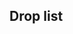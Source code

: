 ==Drop list==
{{Map/Drops
|regular = true
|no_legend = true
|filter_button = true
|nodes = C,E,F,J
|boss = J
|Akatsuki:C/{S:1.01%  A:0.17%}, E/{S:0.77%  A:0.21%}, F/{S:1.06%  A:0.66%}, J/{S:1.72%  A:1.85%}
|Akebono:C/{S:1.02%  A:0.51%}, E/{S:0.76%  A:0.56%}, F/{S:0.57%  A:0.96%  B:0.49%}, J/{A:0.94%  B:0.88%}
|Aoba:J/{S:0.82%  A:2.08%  B:0.88%}
|Arare:C/{S:1.01%}, E/{S:0.75%}, F/{S:1.02%}, J/{S:1.71%  A:1.57%  B:1.75%}
|Arashio:C/{S:1.98%  A:1.02%}, E/{S:1.51%  A:0.56%}, F/{S:2.00%  A:0.78%}, J/{S:1.69%  A:2.03%  B:0.88%}
|Ayanami:C/{S:1.01%  A:0.51%}, E/{S:0.75%  A:0.58%}, F/{S:1.01%  A:0.64%}, J/{S:1.66%  A:2.17%}
|Chitose:F/{S:0.26%}, J/{S:1.36%}
|Chiyoda:F/{S:0.29%}, J/{S:1.47%}
|Fubuki:J/{A:1.91%}
|Fumizuki:C/{S:1.02%  A:0.97%  B:1.32%}, E/{S:0.76%  A:1.17%  B:0.60%}, F/{S:1.07%  A:1.69%  B:0.33%}, J/{S:1.77%  A:1.77%}
|Furutaka:J/{S:1.80%  A:0.71%}
|Hatsuharu:C/{S:1.08%}, E/{S:0.74%}, F/{S:1.04%  A:0.57%}, J/{S:1.64%  A:2.11%}
|Hatsushimo:C/{S:1.67%  A:0.85%  B:0.33%}, E/{S:1.23%  A:0.76%  B:0.27%}, F/{S:1.04%  A:1.47%  B:0.82%}, J/{S:1.60%  A:1.57%}
|Hatsuyuki:C/{S:2.23%  A:1.71%}, E/{S:1.54%  A:1.17%}, F/{S:1.72%  A:1.69%  B:0.17%}, J/{S:1.67%  A:3.45%  B:3.51%}
|Hibiki:C/{S:1.87%  A:1.14%}, E/{S:1.39%  A:0.84%  B:0.10%}, F/{S:1.18%  A:1.39%  B:0.17%}, J/{S:1.75%  A:2.42%  B:0.88%}
|Houshou:J/{S:0.89%}
|Ikazuchi:C/{S:1.04%  A:0.17%}, E/{S:0.76%  A:0.31%}, F/{S:0.99%  A:0.65%}, J/{S:1.73%  A:2.17%}
|Inazuma:C/{S:1.77%  A:0.91%}, E/{S:1.40%  A:1.06%  B:0.12%}, F/{S:1.25%  A:1.45%  B:0.33%}, J/{S:1.77%  A:2.34%  B:0.88%}
|Isonami:C/{S:2.09%  A:1.20%}, E/{S:1.53%  A:1.18%}, F/{S:1.70%  A:1.57%  B:0.33%}, J/{S:1.74%  A:3.40%  B:5.26%}
|Isuzu:F/{S:0.52%}, J/{S:1.80%}
|Jintsuu:C/{S:1.07%}, E/{S:0.75%}, F/{S:1.02%}, J/{S:1.83%  A:1.37%}
|Kako:J/{S:1.76%  A:0.91%}
|Kasumi:C/{S:1.04%}, E/{S:0.76%}, F/{S:1.02%}, J/{S:1.77%  A:1.34%  B:0.88%}
|Kikuzuki:C/{S:1.06%  A:1.59%  B:0.66%}, E/{S:0.78%  A:1.11%  B:0.59%}, F/{S:1.05%  A:1.66%  B:0.99%}, J/{S:0.73%  A:1.97%  B:2.63%}
|Kinugasa:J/{S:1.79%}
|Kisaragi:C/{S:1.05%  A:1.59%}, E/{S:0.75%  A:1.13%  B:0.55%}, F/{S:1.00%  A:1.83%  B:0.66%}, J/{S:1.68%  A:1.83%  B:2.63%}
|Kiso:C/{S:0.21%}, E/{S:0.12%}, F/{S:0.81%}, J/{S:1.82%}
|Kitakami:J/{A:1.88%  B:0.88%}
|Kuma:J/{S:1.66%}
|Kuroshio:C/{S:0.40%}, E/{S:0.27%}, F/{S:1.04%}
|Michishio:C/{S:1.74%  A:0.57%}, E/{S:1.25%  A:0.58%}, F/{S:2.04%  A:0.84%}, J/{S:1.73%  A:1.57%  B:3.51%}
|Mikazuki:C/{S:1.01%  A:0.97%  B:0.99%}, E/{S:0.78%  A:1.15%  B:0.58%}, F/{S:1.00%  A:1.38%  B:1.15%}, J/{S:0.88%  A:1.85%  B:1.75%}
|Miyuki:C/{S:2.07%  A:1.20%}, E/{S:1.52%  A:1.13%}, F/{S:1.67%  A:1.54%  B:0.17%}, J/{S:1.67%  A:3.88%  B:1.75%}
|Mochizuki:C/{S:1.07%  A:1.42%  B:0.66%}, E/{S:0.76%  A:1.12%  B:0.56%}, F/{S:1.06%  A:1.86%  B:0.66%}, J/{S:0.34%  A:1.85%  B:3.51%}
|Murakumo:J/{S:1.65%  A:1.88%}
|Murasame:C/{S:1.47%  A:0.46%  B:0.66%}, E/{S:0.99%  A:0.59%  B:0.43%}, F/{S:1.02%  A:0.96%  B:0.33%}, J/{S:1.71%  A:1.57%  B:0.88%}
|Mutsuki:C/{S:1.05%  A:0.80%}, E/{S:0.77%  A:0.54%}, F/{S:0.99%  A:0.90%}, J/{S:1.68%  A:1.48%  B:3.51%}
|Nagara:F/{S:0.30%}, J/{S:1.68%}
|Nagatsuki:C/{S:1.02%  A:0.74%  B:0.99%}, E/{S:0.75%  A:1.15%  B:0.57%}, F/{S:1.03%  A:1.57%  B:0.99%}, J/{S:0.84%  A:1.54%  B:0.88%}
|Naka:C/{S:1.02%}, E/{S:0.77%}, F/{S:0.97%}, J/{S:1.72%  A:1.51%}
|Natori:F/{S:0.46%}, J/{S:1.76%}
|Nenohi:C/{S:1.02%}, E/{S:0.76%}, F/{S:1.02%  A:0.52%}, J/{S:1.73%  A:1.74%  B:3.51%}
|Oboro:C/{S:1.07%  A:0.28%}, E/{S:0.76%  A:0.59%}, F/{S:0.50%  A:0.78%  B:1.48%}, J/{A:1.97%  B:0.88%}
|Ooshio:C/{S:1.79%  A:0.85%}, E/{S:1.28%  A:0.58%}, F/{S:2.00%  A:0.88%}, J/{S:1.70%  A:1.46%  B:0.88%}
|Samidare:J/{S:1.81%  A:1.80%  B:0.88%}
|Satsuki:C/{S:1.05%  A:1.65%  B:0.66%}, E/{S:0.73%  A:1.13%  B:0.55%}, F/{S:1.02%  A:1.47%  B:0.66%}, J/{S:1.62%  A:1.88%}
|Sazanami:J/{A:0.94%  B:3.51%}
|Sendai:C/{S:1.04%}, E/{S:0.74%}, F/{S:1.02%}, J/{S:1.70%  A:1.80%}
|Shigure:C/{S:1.36%  A:0.40%}, E/{S:1.01%  A:0.57%  B:0.41%}, F/{S:0.97%  A:1.00%  B:0.66%}, J/{S:1.73%  A:1.68%  B:2.63%}
|Shikinami:C/{S:2.03%  A:0.97%}, E/{S:1.54%  A:1.13%}, F/{S:1.99%  A:1.49%}, J/{S:1.72%  A:3.71%  B:2.63%}
|Shiranui:C/{S:0.39%}, E/{S:0.27%}, F/{S:0.94%}, J/{S:1.68%}
|Shiratsuyu:C/{S:1.05%}, E/{S:0.76%}, F/{S:0.99%}, J/{S:1.74%  A:2.17%}
|Shirayuki:C/{S:1.93%  A:1.02%}, E/{S:1.55%  A:1.02%}, F/{S:2.11%  A:1.71%}, J/{S:1.74%  A:3.17%}
|Suzukaze:C/{S:1.10%}, E/{S:0.77%}, F/{S:0.98%}, J/{S:1.76%  A:0.69%}
|Tama:C/{S:0.19%}, E/{S:0.12%}, F/{S:0.82%}, J/{S:1.73%}
|Tatsuta:J/{S:1.78%  A:1.94%  B:1.75%}
|Tenryuu:J/{S:1.19%  A:2.05%  B:2.63%}
|Ushio:C/{S:1.06%  A:0.46%}, E/{S:0.77%  A:0.57%}, F/{S:0.54%  A:0.90%  B:0.99%}, J/{A:0.71%  B:3.51%}
|Wakaba:C/{S:1.74%  A:0.85%  B:0.66%}, E/{S:1.24%  A:0.57%  B:0.27%}, F/{S:1.03%  A:1.38%  B:0.17%}, J/{S:1.67%  A:1.94%  B:3.51%}
|Yura:F/{S:0.50%}, J/{S:1.79%}
|Yuudachi:C/{S:1.10%  A:0.46%  B:0.99%}, E/{S:0.76%  A:0.58%  B:0.57%}, F/{S:1.04%  A:1.22%  B:1.15%}, J/{S:1.65%  A:1.97%  B:1.75%}
}}
